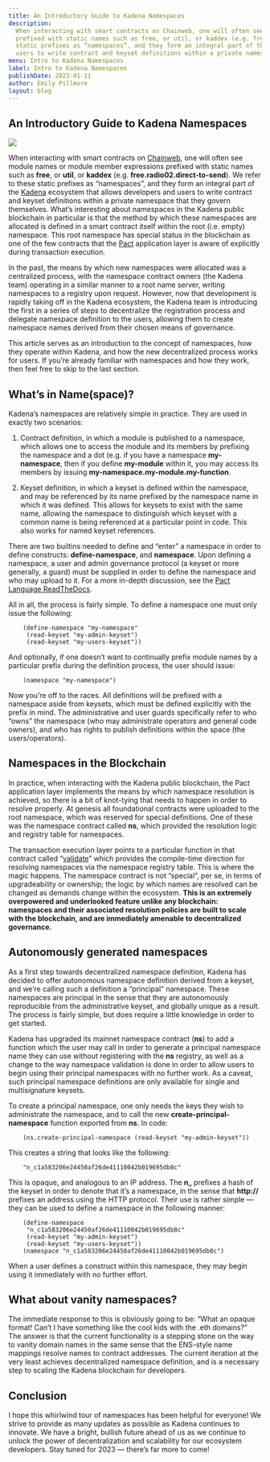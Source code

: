 ```yaml
---
title: An Introductory Guide to Kadena Namespaces
description:
  When interacting with smart contracts on Chainweb, one will often see module names or module member expressions
  prefixed with static names such as free, or util, or kaddex (e.g. free.radio02.direct-to-send). We refer to these
  static prefixes as “namespaces”, and they form an integral part of the Kadena ecosystem that allows developers and
  users to write contract and keyset definitions within a private namespace that they govern themselves.
menu: Intro to Kadena Namespaces
label: Intro to Kadena Namespaces
publishDate: 2023-01-11
author: Emily Pillmore
layout: blog
---
```


## An Introductory Guide to Kadena Namespaces

![](/assets/blog/0_FfPIMjWvXsk0NFOP.webp)

When interacting with smart contracts on [Chainweb](https://github.com/kadena-io/chainweb-node), one will often see
module names or module member expressions prefixed with static names such as **free**, or **util**, or **kaddex** (e.g.
**free.radio02.direct-to-send**). We refer to these static prefixes as “namespaces”, and they form an integral part of
the [Kadena](https://kadena.io/) ecosystem that allows developers and users to write contract and keyset definitions
within a private namespace that they govern themselves. What’s interesting about namespaces in the Kadena public
blockchain in particular is that the method by which these namespaces are allocated is defined in a smart contract
itself within the root (i.e. empty) namespace. This root namespace has special status in the blockchain as one of the
few contracts that the
[Pact](https://www.google.com/search?q=kadena+pact&oq=Kadena+Pact&aqs=chrome.0.69i59i512j0i512j0i22i30l2j0i390j69i60j69i61l2.5353j0j4&sourceid=chrome&ie=UTF-8)
application layer is aware of explicitly during transaction execution.

In the past, the means by which new namespaces were allocated was a centralized process, with the namespace contract
owners (the Kadena team) operating in a similar manner to a root name server, writing namespaces to a registry upon
request. However, now that development is rapidly taking off in the Kadena ecosystem, the Kadena team is introducing the
first in a series of steps to decentralize the registration process and delegate namespace definition to the users,
allowing them to create namespace names derived from their chosen means of governance.

This article serves as an introduction to the concept of namespaces, how they operate within Kadena, and how the new
decentralized process works for users. If you’re already familiar with namespaces and how they work, then feel free to
skip to the last section.

## What’s in Name(space)?

Kadena’s namespaces are relatively simple in practice. They are used in exactly two scenarios:

1.  Contract definition, in which a module is published to a namespace, which allows one to access the module and its
    members by prefixing the namespace and a dot (e.g. if you have a namespace **my-namespace**, then if you define
    **my-module** within it, you may access its members by issuing **my-namespace.my-module.my-function**.

2.  Keyset definition, in which a keyset is defined within the namespace, and may be referenced by its name prefixed by
    the namespace name in which it was defined. This allows for keysets to exist with the same name, allowing the
    namespace to distinguish which keyset with a common name is being referenced at a particular point in code. This
    also works for named keyset references.

There are two builtins needed to define and “enter” a namespace in order to define constructs: **define-namespace**, and
**namespace**. Upon defining a namespace, a user and admin governance protocol (a keyset or more generally, a guard)
must be supplied in order to define the namespace and who may upload to it. For a more in-depth discussion, see the
[Pact Language ReadTheDocs](https://pact-language.readthedocs.io/en/stable/pact-reference.html?highlight=namespace#namespace-declaration).

All in all, the process is fairly simple. To define a namespace one must only issue the following:

```pact
    (define-namespace "my-namespace"
     (read-keyset "my-admin-keyset")
     (read-keyset "my-users-keyset"))
```

And optionally, if one doesn’t want to continually prefix module names by a particular prefix during the definition
process, the user should issue:

```pact
    (namespace "my-namespace")
```

Now you’re off to the races. All definitions will be prefixed with a namespace aside from keysets, which must be defined
explicitly with the prefix in mind. The administrative and user guards specifically refer to who “owns” the namespace
(who may administrate operators and general code owners), and who has rights to publish definitions within the space
(the users/operators).

## Namespaces in the Blockchain

In practice, when interacting with the Kadena public blockchain, the Pact application layer implements the means by
which namespace resolution is achieved, so there is a bit of knot-tying that needs to happen in order to resolve
properly. At genesis all foundational contracts were uploaded to the root namespace, which was reserved for special
definitions. One of these was the namespace contract called **ns**, which provided the resolution logic and registry
table for namespaces.

The transaction execution layer points to a particular function in that contract called
“[validate](https://github.com/kadena-io/chainweb-node/blob/5ad28bc939c6fb7a398de67a5fec109a3e9cf989/pact/namespaces/ns.pact#L48)”
which provides the compile-time direction for resolving namespaces via the namespace registry table. This is where the
magic happens. The namespace contract is not “special”, per se, in terms of upgradeability or ownership; the logic by
which names are resolved can be changed as demands change within the ecosystem. **This is an extremely overpowered and
underlooked feature unlike any blockchain: namespaces and their associated resolution policies are built to scale with
the blockchain, and are immediately amenable to decentralized governance.**

## Autonomously generated namespaces

As a first step towards decentralized namespace definition, Kadena has decided to offer autonomous namespace definition
derived from a keyset, and we’re calling such a definition a “principal” namespace. These namespaces are principal in
the sense that they are autonomously reproducible from the administrative keyset, and globally unique as a result. The
process is fairly simple, but does require a little knowledge in order to get started.

Kadena has upgraded its mainnet namespace contract (**ns**) to add a function which the user may call in order to
generate a principal namespace name they can use without registering with the **ns** registry, as well as a change to
the way namespace validation is done in order to allow users to begin using their principal namespaces with no further
work. As a caveat, such principal namespace definitions are only available for single and multisignature keysets.

To create a principal namespace, one only needs the keys they wish to administrate the namespace, and to call the new
**create-principal-namespace** function exported from **ns**. In code:

```pact
    (ns.create-principal-namespace (read-keyset "my-admin-keyset"))
```

This creates a string that looks like the following:

```pact
    "n_c1a583206e24450af26de41110042b019695db8c"
```

This is opaque, and analogous to an IP address. The **n\_** prefixes a hash of the keyset in order to denote that it’s a
namespace, in the sense that **http://** prefixes an address using the HTTP protocol. Their use is rather simple — they
can be used to define a namespace in the following manner:

```pact
    (define-namespace
     "n_c1a583206e24450af26de41110042b019695db8c"
     (read-keyset "my-admin-keyset")
     (read-keyset "my-users-keyset"))
    (namespace "n_c1a583206e24450af26de41110042b019695db8c")
```

When a user defines a construct within this namespace, they may begin using it immediately with no further effort.

## What about vanity namespaces?

The immediate response to this is obviously going to be: “What an opaque format! Can’t I have something like the cool
kids with the .eth domains?” The answer is that the current functionality is a stepping stone on the way to vanity
domain names in the same sense that the ENS-style name mappings resolve names to contract addresses. The current
iteration at the very least achieves decentralized namespace definition, and is a necessary step to scaling the Kadena
blockchain for developers.

## Conclusion

I hope this whirlwind tour of namespaces has been helpful for everyone! We strive to provide as many updates as possible
as Kadena continues to innovate. We have a bright, bullish future ahead of us as we continue to unlock the power of
decentralization and scalability for our ecosystem developers. Stay tuned for 2023 — there’s far more to come!

